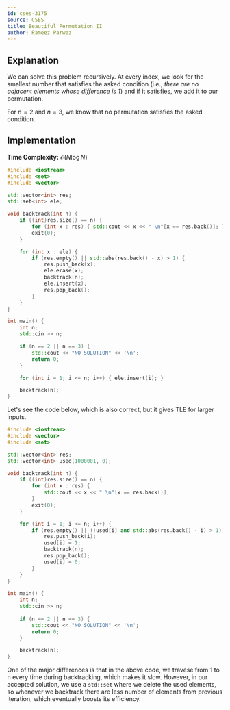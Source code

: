 ```yaml
---
id: cses-3175
source: CSES
title: Beautiful Permutation II
author: Rameez Parwez
---
```


## Explanation

We can solve this problem recursively. At every index, we look for the smallest number
that satisfies the asked condition (i.e., *there are no adjacent elements whose difference is 1*)
and if it satisfies, we add it to our permutation.

For $n = 2$ and $n = 3$, we know that no permutation satisfies the asked condition.

## Implementation

**Time Complexity:** $\mathcal{O}(N \log N)$

<LanguageSection>
<CPPSection>

```cpp
#include <iostream>
#include <set>
#include <vector>

std::vector<int> res;
std::set<int> ele;

void backtrack(int n) {
	if ((int)res.size() == n) {
		for (int x : res) { std::cout << x << " \n"[x == res.back()]; }
		exit(0);
	}

	for (int x : ele) {
		if (res.empty() || std::abs(res.back() - x) > 1) {
			res.push_back(x);
			ele.erase(x);
			backtrack(n);
			ele.insert(x);
			res.pop_back();
		}
	}
}

int main() {
	int n;
	std::cin >> n;

	if (n == 2 || n == 3) {
		std::cout << "NO SOLUTION" << '\n';
		return 0;
	}

	for (int i = 1; i <= n; i++) { ele.insert(i); }

	backtrack(n);
}
```

</CPPSection>
</LanguageSection>

<Spoiler title = "Why the above solution runs within Time Limit?">

Let's see the code below, which is also correct, but it gives TLE for larger inputs.

<LanguageSection>
<CPPSection>

```cpp
#include <iostream>
#include <vector>
#include <set>

std::vector<int> res;
std::vector<int> used(1000001, 0);

void backtrack(int n) {
    if ((int)res.size() == n) {
        for (int x : res) {
            std::cout << x << " \n"[x == res.back()];
        }
        exit(0);
    }

    for (int i = 1; i <= n; i++) {
        if (res.empty() || (!used[i] and std::abs(res.back() - i) > 1)) {
            res.push_back(i);
            used[i] = 1;
            backtrack(n);
            res.pop_back();
            used[i] = 0;
        }
    }
}

int main() {
    int n;
    std::cin >> n;
    
    if (n == 2 || n == 3) {
        std::cout << "NO SOLUTION" << '\n';
        return 0;
    }

    backtrack(n);
}
```

</CPPSection>
</LanguageSection>

<Spoiler title = "Can you identify the difference?">

One of the major differences is that in the above code, we travese from 1 to n 
every time during backtracking, which makes it slow. However, in our accepted 
solution, we use a `std::set` where we delete the used elements, so whenever we 
backtrack there are less number of elements from previous iteration, which eventually 
boosts its efficiency.

</Spoiler>
</Spoiler>